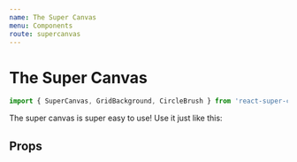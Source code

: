 ```yaml
---
name: The Super Canvas
menu: Components
route: supercanvas
---
```



# The Super Canvas

```js
import { SuperCanvas, GridBackground, CircleBrush } from 'react-super-canvas';
```

The super canvas is super easy to use! Use it just like this:

<Playground>
	<SuperCanvas
		height={600}
		width={600}
		activeBackgroundElement={new GridBackground(20)}
		availableBrushes={[
			new CircleBrush(),
			new PolygonBrush(),
			new ImageBrush('https://knowpathology.com.au/app/uploads/2018/07/Happy-Test-Screen-01-825x510.png'),
		]}
	/>
</Playground>

## Props

<InterfaceDocumentation interfaceMetadata={SuperCanvasProps} />

